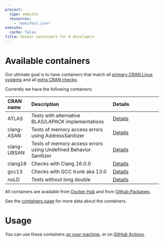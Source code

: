 ```yaml
---
project:
  type: website
  resources:
    - "manifest.json"
execute:
  cache: false
title: Docker containers for R developers
---
```



# Available containers

Our ultimate goal is to have containers that match all [primary CRAN Linux
systems](https://cran.r-project.org/web/checks/check_flavors.html) and all
[extra CRAN checks](https://cran.r-project.org/web/checks/check_issue_kinds.html ).

Currently we have the following containers:

| CRAN name  | Description                                                      | Details                                |
|:-----------|:-----------------------------------------------------------------|:---------------------------------------|
|ATLAS       | Tests with alternative BLAS/LAPACK implementations               | [Details](containers.html#atlas)       |
|clang-ASAN  | Tests of memory access errors using AddressSanitizer             | [Details](containers.html#clang-asan)  |
|clang-UBSAN | Tests of memory access errors using Undefined Behavior Sanitizer | [Details](containers.html#clang-asan)  |
|clang16     | Checks with Clang 16.0.0                                         | [Details](containers.html#clang16)     |
|gcc13       | Checks with GCC trunk aka 13.0                                   | [Details](containers.html#gcc13)       |
|noLD        | Tests without long double                                        | [Details](containers.html#nold)        |

All containers are available from
[Docker Hub](https://hub.docker.com/u/rhub) and from
[Github Packages](https://github.com/orgs/r-hub/packages?repo_name=containers).

See the [containers page](containers.html) for more data about the
containers.

# Usage

You can use these containers [on your machine](local.html), or on
[GitHub Actions](gha.html).
